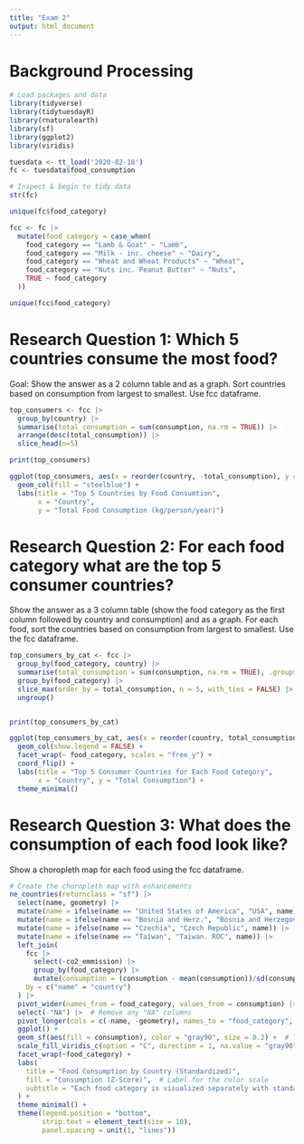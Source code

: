 ```yaml
---
title: "Exam 2"
output: html_document
---
```


# Background Processing {.unnumbered}

```r
# Load packages and data
library(tidyverse)
library(tidytuesdayR)
library(rnaturalearth)
library(sf)
library(ggplot2)
library(viridis)

tuesdata <- tt_load('2020-02-18')
fc <- tuesdata$food_consumption
```

```r
# Inspect & begin to tidy data
str(fc)

unique(fc$food_category)

fcc <- fc |>
  mutate(food_category = case_when(
    food_category == "Lamb & Goat" ~ "Lamb",
    food_category == "Milk - inc. cheese" ~ "Dairy",
    food_category == "Wheat and Wheat Products" ~ "Wheat",
    food_category == "Nuts inc. Peanut Butter" ~ "Nuts",
    TRUE ~ food_category  
  ))

unique(fcc$food_category)
```

# Research Question 1: Which 5 countries consume the most food?

Goal: Show the answer as a 2 column table and as a graph.
Sort countries based on consumption from largest to smallest.
Use fcc dataframe.

```r
top_consumers <- fcc |>
  group_by(country) |>
  summarise(total_consumption = sum(consumption, na.rm = TRUE)) |> 
  arrange(desc(total_consumption)) |>
  slice_head(n=5)

print(top_consumers)

ggplot(top_consumers, aes(x = reorder(country, -total_consumption), y = total_consumption)) +
  geom_col(fill = "steelblue") +
  labs(title = "Top 5 Countries by Food Consumtion",
       x = "Country",
       y = "Total Food Consumption (kg/person/year)")
```

# Research Question 2: For each food category what are the top 5 consumer countries?

Show the answer as a 3 column table (show the food category as the first column followed by country and consumption) and as a graph.
For each food, sort the countries based on consumption from largest to smallest.
Use the fcc dataframe.

```r
top_consumers_by_cat <- fcc |> 
  group_by(food_category, country) |> 
  summarise(total_consumption = sum(consumption, na.rm = TRUE), .groups = "drop") |> 
  group_by(food_category) |>  
  slice_max(order_by = total_consumption, n = 5, with_ties = FALSE) |>  
  ungroup() 


print(top_consumers_by_cat)

ggplot(top_consumers_by_cat, aes(x = reorder(country, total_consumption), y = total_consumption, fill = food_category)) +
  geom_col(show.legend = FALSE) +
  facet_wrap(~ food_category, scales = "free_y") +
  coord_flip() + 
  labs(title = "Top 5 Consumer Countries for Each Food Category",
       x = "Country", y = "Total Consumption") +
  theme_minimal()

```

# Research Question 3: What does the consumption of each food look like?

Show a choropleth map for each food using the fcc dataframe.

```r
# Create the choropleth map with enhancements
ne_countries(returnclass = "sf") |> 
  select(name, geometry) |> 
  mutate(name = ifelse(name == "United States of America", "USA", name)) |> 
  mutate(name = ifelse(name == "Bosnia and Herz.", "Bosnia and Herzegovina", name)) |> 
  mutate(name = ifelse(name == "Czechia", "Czech Republic", name)) |>  # Corrected typo
  mutate(name = ifelse(name == "Taiwan", "Taiwan. ROC", name)) |> 
  left_join(
    fcc |> 
      select(-co2_emmission) |> 
      group_by(food_category) |> 
      mutate(consumption = (consumption - mean(consumption))/sd(consumption)), 
    by = c("name" = "country")
  ) |> 
  pivot_wider(names_from = food_category, values_from = consumption) |> 
  select(-"NA") |>  # Remove any "NA" columns
  pivot_longer(cols = c(-name, -geometry), names_to = "food_category", values_to = "consumption") |> 
  ggplot() +
  geom_sf(aes(fill = consumption), color = "gray90", size = 0.2) +  # Thinner boundary lines
  scale_fill_viridis_c(option = "C", direction = 1, na.value = "gray90") +  # Colorblind-friendly palette
  facet_wrap(~food_category) +
  labs(
    title = "Food Consumption by Country (Standardized)",
    fill = "Consumption (Z-Score)",  # Label for the color scale
    subtitle = "Each food category is visualized separately with standardized consumption values"
  ) +
  theme_minimal() +
  theme(legend.position = "bottom", 
        strip.text = element_text(size = 10),
        panel.spacing = unit(1, "lines")) 
```
